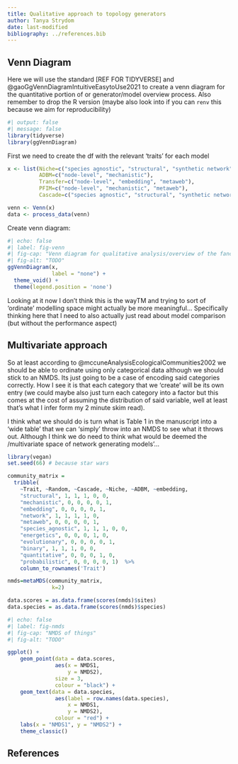 ```yaml
---
title: Qualitative approach to topology generators
author: Tanya Strydom
date: last-modified
bibliography: ../references.bib
---
```


## Venn Diagram

Here we will use the standard [REF FOR TIDYVERSE] and @gaoGgVennDiagramIntuitiveEasytoUse2021 to create a venn diagram for the quantitative portion of or generator/model overview process. Also remember to drop the R version (maybe also look into if you can `renv` this because we aim for reproducibility)

```r
#| output: false
#| message: false
library(tidyverse)
library(ggVennDiagram)
```


First we need to create the df with the relevant 'traits' for each model

```r

x <- list(Niche=c("species agnostic", "structural", "synthetic network"),
          ADBM=c("node-level", "mechanistic"),
          Transfer=c("node-level", "embedding", "metaweb"),
          PFIM=c("node-level", "mechanistic", "metaweb"),
          Cascade=c("species agnostic", "structural", "synthetic network"))

venn <- Venn(x)
data <- process_data(venn)
```

Create venn diagram:

```r
#| echo: false
#| label: fig-venn
#| fig-cap: "Venn diagram for qualitative analysis/overview of the fancy maths things"
#| fig-alt: "TODO"
ggVennDiagram(x, 
              label = "none") +
  theme_void() +
  theme(legend.position = 'none')

```

Looking at it now I don't think this is the wayTM and trying to sort of 'ordinate' modelling space might actually be more meaningful... Specifically thinking here that I need to also actually just read about model comparison (but without the performance aspect)

## Multivariate approach

So at least according to @mccuneAnalysisEcologicalCommunities2002 we should be able to ordinate using only categorical data although we should stick to an NMDS. Its just going to be a case of encoding said categories correctly. How I see it is that each category that we 'create' will be its own entry (we could maybe also just turn each category into a factor but this comes at the cost of assuming the distribution of said variable, well at least that's what I infer form my 2 minute skim read).

I think what we should do is turn what is Table 1 in the manuscript into a 'wide table' that we can 'simply' throw into an NMDS to see what it throws out. Although I think we do need to think what would be deemed the /multivariate space of network generating models'...

```r

library(vegan)
set.seed(66) # because star wars

community_matrix =  
  tribble(
    ~Trait, ~Random, ~Cascade, ~Niche, ~ADBM, ~embedding,
    "structural", 1, 1, 1, 0, 0,
    "mechanistic", 0, 0, 0, 0, 1,
    "embedding", 0, 0, 0, 0, 1,
    "network", 1, 1, 1, 1, 0,
    "metaweb", 0, 0, 0, 0, 1,
    "species_agnostic", 1, 1, 1, 0, 0,
    "energetics", 0, 0, 0, 1, 0,
    "evolutionary", 0, 0, 0, 0, 1,
    "binary", 1, 1, 1, 0, 0,
    "quantitative", 0, 0, 0, 1, 0,
    "probabilistic", 0, 0, 0, 0, 1)  %>% 
    column_to_rownames('Trait')

nmds=metaMDS(community_matrix,
              k=2)

data.scores = as.data.frame(scores(nmds)$sites)
data.species = as.data.frame(scores(nmds)$species)

```

```r
#| echo: false
#| label: fig-nmds
#| fig-cap: "NMDS of things"
#| fig-alt: "TODO"

ggplot() + 
    geom_point(data = data.scores, 
               aes(x = NMDS1, 
                   y = NMDS2),
               size = 3,
               colour = "black") + 
    geom_text(data = data.species, 
               aes(label = row.names(data.species),
                   x = NMDS1, 
                   y = NMDS2),
               colour = "red") + 
    labs(x = "NMDS1", y = "NMDS2") +
    theme_classic()

```

## References {.unnumbered}

::: {#refs}
:::